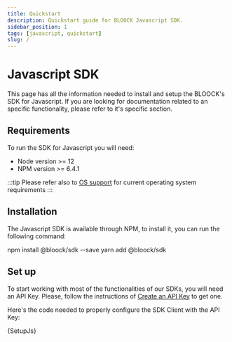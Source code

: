 ```yaml
---
title: Quickstart
description: Quickstart guide for BLOOCK Javascript SDK.
sidebar_position: 1
tags: [javascript, quickstart]
slug: /
---
```



# Javascript SDK

This page has all the information needed to install and setup the BLOOCK's SDK for Javascript. If you are looking for documentation related to an specific functionality, please refer to it's specific section.

## Requirements

To run the SDK for Javascript you will need:

- Node version >= 12
- NPM version >= 6.4.1

:::tip
Please refer also to [OS support](../overview/os-support.md) for current operating system requirements
:::

## Installation

The Javascript SDK is available through NPM, to install it, you can run the following command:

<Tabs>
  <TabItem value="npm" label="NPM">
    <CodeBlock language="bash">npm install @bloock/sdk --save</CodeBlock>
  </TabItem>
  <TabItem value="yarn" label="Yarn">
    <CodeBlock language="bash">yarn add @bloock/sdk</CodeBlock>
  </TabItem>
</Tabs>

## Set up

To start working with most of the functionalities of our SDKs, you will need an API Key. Please, follow the instructions of [Create an API Key](../authentication/create-an-api-key.md) to get one.

Here's the code needed to properly configure the SDK Client with the API Key:


<CodeBlock language="javascript">{SetupJs}</CodeBlock>
